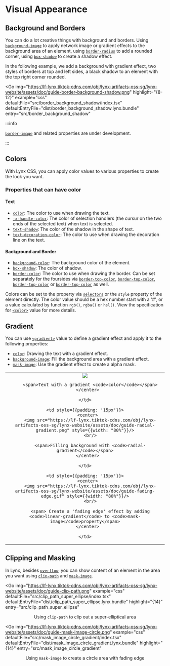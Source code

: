 # Visual Appearance


## Background and Borders

You can do a lot creative things with background and borders. Using [`background-image`](api/css/properties/background-image) to
apply network image or gradient effects to the background area of an element, using [`border-radius`](api/css/properties/border-radius) to add a rounded corner, using [`box-shadow`](api/css/properties/box-shadow) to create a shadow effect.

In the following example, we add a background with gradient effect, two styles of borders at top and left sides, a black shadow to an element with the top right corner rounded.

<Go
  img="https://lf-lynx.tiktok-cdns.com/obj/lynx-artifacts-oss-sg/lynx-website/assets/doc/guide-border-background-shadow.png"
  highlight="{8-12}"
  example="css"
  defaultFile="src/border_background_shadow/index.tsx"
  defaultEntryFile="dist/border_background_shadow.lynx.bundle"
  entry="src/border_background_shadow"
></Go>

:::info

[`border-image`](https://developer.mozilla.org/en-US/docs/Web/CSS/border-image) and related properties are under development.

:::

## Colors

With Lynx CSS, you can apply color values to various properties to create the look you want.

### Properties that can have color

#### Text

- [`color`](api/css/properties/color): The color to use when drawing the text.
- [`-x-handle-color`](): The color of selection handlers (the cursur on the two ends of the selected text) when text is selected.
- [`text-shadow`](api/css/properties/text-shadow): The color of the shadow in the shape of text.
- [`text-decoration-color`](api/css/properties/text-decoration#text-decoration-color): The color to use when drawing the decoration line on the text.

#### Background and Border

- [`background-color`](api/css/properties/background-color): The background color of the element.
- [`box-shadow`](api/css/properties/box-shadow): The color of shadow.
- [`border-color`](api/css/properties/border-color): The color to use when drawing the border. Can be set separately for the foursides via [`border-top-color`](api/css/properties/border-color), [`border-top-color`](api/css/properties/border-color), [`border-top-color`](api/css/properties/border-color) or [`border-top-color`](api/css/properties/border-color) as well.

Colors can be set to the property via [`selectors`](api/css/selectors) or the `style` property of the element directly.
The color value should be a hex number start with a '#', or a value calculated by function `rgb()`, `rgba()` or `hsl()`. View the specification for [`<color>`](api/css/data-type/color) value for more details.

## Gradient

You can use [`<gradient>`](api/css/data-type/gradient) value to define a gradient effect and apply it to the following properties:

- [`color`](api/css/properties/color): Drawing the text with a gradient effect.
- [`background-image`](api/css/properties/background-image): Fill the background area with a gradient effect.
- [`mask-image`](api/css/properties/mask-image): Use the gradient effect to create a alpha mask.

<table rules="none" align="center" width="100%" style={{tableLayout:"fixed"}}>
  <tr style={{height: '275px'}}>
    <td style={{padding: '15px'}}>
      <center>
        <img src="https://lf-lynx.tiktok-cdns.com/obj/lynx-artifacts-oss-sg/lynx-website/assets/doc/color-gradient.png" style={{width: "80%"}}/>
        <br/>

        <span>Text with a gradient <code>color</code></span>
      </center>

    </td>

    <td style={{padding: '15px'}}>
      <center>
        <img src="https://lf-lynx.tiktok-cdns.com/obj/lynx-artifacts-oss-sg/lynx-website/assets/doc/guide-radial-gradient.png" style={{width: "80%"}}/>
        <br/>

        <span>Filling background with <code>radial-gradient</code></span>
      </center>

    </td>

    <td style={{padding: '15px'}}>
      <center>
        <img src="https://lf-lynx.tiktok-cdns.com/obj/lynx-artifacts-oss-sg/lynx-website/assets/doc/guide-fading-edge.gif" style={{width: "80%"}}/>
        <br/>

        <span> Create a 'fading edge' effect by adding <code>linear-gradient</code> to <code>mask-image</code>property</span>
      </center>

    </td>

  </tr>
</table>

## Clipping and Masking

In Lynx, besides [`overflow`](api/css/properties/overflow), you can show content of an element in the area you want using [`clip-path`](api/css/properties/clip-path) and [`mask-image`](api/css/properties/mask-image).

<Go
  img="https://lf-lynx.tiktok-cdns.com/obj/lynx-artifacts-oss-sg/lynx-website/assets/doc/guide-clip-path.png"
  example="css"
  defaultFile="src/clip_path_super_ellipse/index.tsx"
  defaultEntryFile="dist/clip_path_super_ellipse.lynx.bundle"
  highlight="{14}"
  entry="src/clip_path_super_ellipse"
></Go>

<center>
  <span>
    Using <code>clip-path</code> to clip out a super-elliptical area
  </span>
</center>

<Go
  img="https://lf-lynx.tiktok-cdns.com/obj/lynx-artifacts-oss-sg/lynx-website/assets/doc/guide-mask-image-circle.png"
  example="css"
  defaultFile="src/mask_image_circle_gradient/index.tsx"
  defaultEntryFile="dist/mask_image_circle_gradient.lynx.bundle"
  highlight="{14}"
  entry="src/mask_image_circle_gradient"
></Go>
<center>
  <span>
    Using <code>mask-image</code> to create a circle area with fading edge
  </span>
</center>
